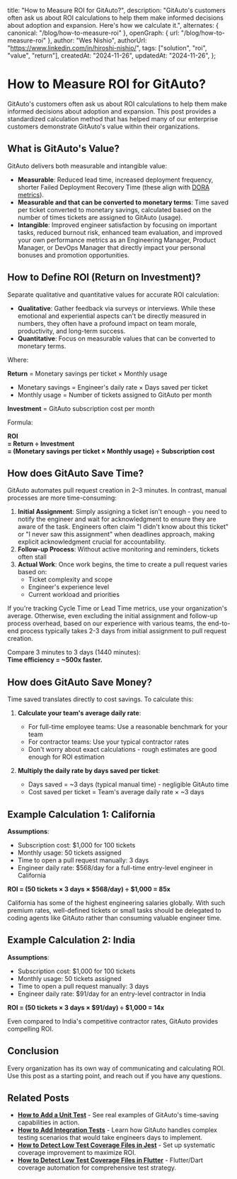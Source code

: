   title: "How to Measure ROI for GitAuto?",
  description:
    "GitAuto's customers often ask us about ROI calculations to help them make informed decisions about adoption and expansion. Here's how we calculate it.",
  alternates: { canonical: "/blog/how-to-measure-roi" },
  openGraph: { url: "/blog/how-to-measure-roi" },
  author: "Wes Nishio",
  authorUrl: "https://www.linkedin.com/in/hiroshi-nishio/",
  tags: ["solution", "roi", "value", "return"],
  createdAt: "2024-11-26",
  updatedAt: "2024-11-26",
};

# How to Measure ROI for GitAuto?

GitAuto's customers often ask us about ROI calculations to help them make informed decisions about adoption and expansion. This post provides a standardized calculation method that has helped many of our enterprise customers demonstrate GitAuto's value within their organizations.

## What is GitAuto's Value?

GitAuto delivers both measurable and intangible value:

- **Measurable**: Reduced lead time, increased deployment frequency, shorter Failed Deployment Recovery Time (these align with [DORA metrics](/blog/what-are-dora-metrics)).
- **Measurable and that can be converted to monetary terms**: Time saved per ticket converted to monetary savings, calculated based on the number of times tickets are assigned to GitAuto (usage).
- **Intangible**: Improved engineer satisfaction by focusing on important tasks, reduced burnout risk, enhanced team evaluation, and improved your own performance metrics as an Engineering Manager, Product Manager, or DevOps Manager that directly impact your personal bonuses and promotion opportunities.

## How to Define ROI (Return on Investment)?

Separate qualitative and quantitative values for accurate ROI calculation:

- **Qualitative**: Gather feedback via surveys or interviews. While these emotional and experiential aspects can't be directly measured in numbers, they often have a profound impact on team morale, productivity, and long-term success.
- **Quantitative**: Focus on measurable values that can be converted to monetary terms.

Where:

**Return** = Monetary savings per ticket × Monthly usage

- Monetary savings = Engineer's daily rate × Days saved per ticket
- Monthly usage = Number of tickets assigned to GitAuto per month

**Investment** = GitAuto subscription cost per month

Formula:

**ROI <br /> = Return ÷ Investment <br /> = (Monetary savings per ticket × Monthly usage) ÷ Subscription cost**

## How does GitAuto Save Time?

GitAuto automates pull request creation in 2–3 minutes. In contrast, manual processes are more time-consuming:

1. **Initial Assignment**: Simply assigning a ticket isn't enough - you need to notify the engineer and wait for acknowledgment to ensure they are aware of the task. Engineers often claim "I didn't know about this ticket" or "I never saw this assignment" when deadlines approach, making explicit acknowledgment crucial for accountability.
2. **Follow-up Process**: Without active monitoring and reminders, tickets often stall
3. **Actual Work**: Once work begins, the time to create a pull request varies based on:
   - Ticket complexity and scope
   - Engineer's experience level
   - Current workload and priorities

If you're tracking Cycle Time or Lead Time metrics, use your organization's average. Otherwise, even excluding the initial assignment and follow-up process overhead, based on our experience with various teams, the end-to-end process typically takes 2-3 days from initial assignment to pull request creation.

Compare 3 minutes to 3 days (1440 minutes):  
**Time efficiency = ~500x faster.**

## How does GitAuto Save Money?

Time saved translates directly to cost savings. To calculate this:

1. **Calculate your team's average daily rate**:

   - For full-time employee teams: Use a reasonable benchmark for your team
   - For contractor teams: Use your typical contractor rates
   - Don't worry about exact calculations - rough estimates are good enough for ROI estimation

2. **Multiply the daily rate by days saved per ticket**:

   - Days saved = ~3 days (typical manual time) - negligible GitAuto time
   - Cost saved per ticket = Team's average daily rate × ~3 days

## Example Calculation 1: California

**Assumptions**:

- Subscription cost: $1,000 for 100 tickets
- Monthly usage: 50 tickets assigned
- Time to open a pull request manually: 3 days
- Engineer daily rate: $568/day for a full-time entry-level engineer in California

**ROI = (50 tickets × 3 days × $568/day) ÷ $1,000 = 85x**

California has some of the highest engineering salaries globally. With such premium rates, well-defined tickets or small tasks should be delegated to coding agents like GitAuto rather than consuming valuable engineer time.

## Example Calculation 2: India

**Assumptions**:

- Subscription cost: $1,000 for 100 tickets
- Monthly usage: 50 tickets assigned
- Time to open a pull request manually: 3 days
- Engineer daily rate: $91/day for an entry-level contractor in India

**ROI = (50 tickets × 3 days × $91/day) ÷ $1,000 = 14x**

Even compared to India's competitive contractor rates, GitAuto provides compelling ROI.

## Conclusion

Every organization has its own way of communicating and calculating ROI. Use this post as a starting point, and reach out if you have any questions.

## Related Posts

- **[How to Add a Unit Test](/blog/how-to-add-a-unit-test)** - See real examples of GitAuto's time-saving capabilities in action.
- **[How to Add Integration Tests](/blog/how-to-add-integration-tests)** - Learn how GitAuto handles complex testing scenarios that would take engineers days to implement.
- **[How to Detect Low Test Coverage Files in Jest](/blog/how-to-detect-low-test-coverage-files-in-jest)** - Set up systematic coverage improvement to maximize ROI.
- **[How to Detect Low Test Coverage Files in Flutter](/blog/how-to-detect-low-test-coverage-files-in-flutter)** - Flutter/Dart coverage automation for comprehensive test strategy.
